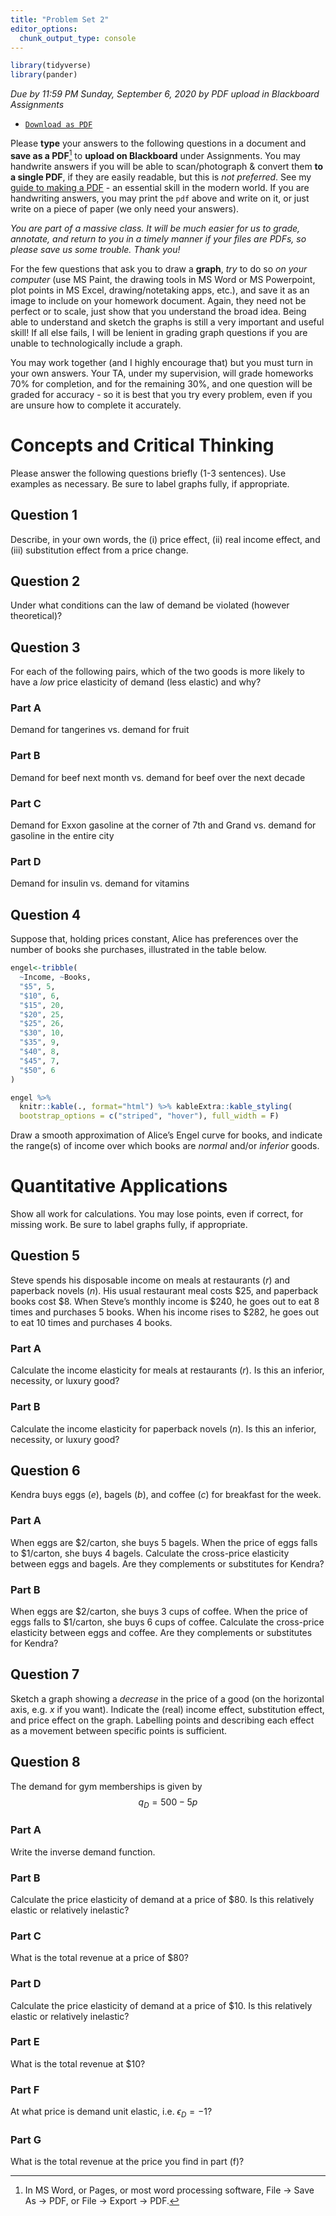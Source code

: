 ```yaml
---
title: "Problem Set 2"
editor_options: 
  chunk_output_type: console
---
```


```r
library(tidyverse)
library(pander)
```

*Due by 11:59 PM Sunday, September 6, 2020 by PDF upload in Blackboard Assignments*

- [<i class="fas fa-file-pdf"></i> `Download as PDF`](/assignment/02-problem-set-pdf.pdf)
<!-- - [<i class="far fa-life-ring"></i> `Answer Key`](/assignment/01-problem-set-answers-pdf.pdf) -->

Please **type** your answers to the following questions in a document and **save as a PDF**^[In MS Word, or Pages, or most word processing software, File -> Save As -> PDF, or File -> Export -> PDF.] to **upload on Blackboard** under Assignments. You may handwrite answers if you will be able to scan/photograph & convert them **to a single PDF**, if they are easily readable, but this is *not preferred*. See my [guide to making a PDF](/reference/#how-to-make-a-pdf-for-submitting-assignments) - an essential skill in the modern world. If you are handwriting answers, you may print the `pdf` above and write on it, or just write on a piece of paper (we only need your answers). 

*You are part of a massive class. It will be much easier for us to grade, annotate, and return to you in a timely manner if your files are PDFs, so please save us some trouble. Thank you!*

For the few questions that ask you to draw a **graph**, *try* to do so *on your computer* (use MS Paint, the drawing tools in MS Word or MS Powerpoint, plot points in MS Excel, drawing/notetaking apps, etc.), and save it as an image to include on your homework document. Again, they need not be perfect or to scale, just show that you understand the broad idea. Being able to understand and sketch the graphs is still a very important and useful skill! If all else fails, I will be lenient in grading graph questions if you are unable to technologically include a graph. 

You may work together (and I highly encourage that) but you must turn in your own answers. Your TA, under my supervision, will grade homeworks 70% for completion, and for the remaining 30%, and one question will be graded for accuracy - so it is best that you try every problem, even if you are unsure how to complete it accurately.

# Concepts and Critical Thinking

Please answer the following questions briefly (1-3 sentences). Use examples as necessary. Be sure to label graphs fully, if appropriate.

## Question 1

Describe, in your own words, the (i) price effect, (ii) real income effect, and (iii) substitution effect from a price change.

## Question 2

Under what conditions can the law of demand be violated (however theoretical)?

## Question 3

For each of the following pairs, which of the two goods is more likely to have a *low* price elasticity of demand (less elastic) and why? 

### Part A
Demand for tangerines vs. demand for fruit

### Part B
Demand for beef next month vs. demand for beef over the next decade

### Part C
Demand for Exxon gasoline at the corner of 7th and Grand vs. demand for gasoline in the entire city

### Part D
Demand for insulin vs. demand for vitamins

## Question 4

Suppose that, holding prices constant, Alice has preferences over the number of books she purchases, illustrated in the table below.

```r
engel<-tribble(
  ~Income, ~Books,
  "$5", 5,
  "$10", 6,
  "$15", 20,
  "$20", 25,
  "$25", 26,
  "$30", 10,
  "$35", 9,
  "$40", 8,
  "$45", 7,
  "$50", 6
)

engel %>%
  knitr::kable(., format="html") %>% kableExtra::kable_styling(
  bootstrap_options = c("striped", "hover"), full_width = F)
```

Draw a smooth approximation of Alice's Engel curve for books, and indicate the range(s) of income over which books are *normal* and/or *inferior* goods.

# Quantitative Applications

Show all work for calculations. You may lose points, even if correct, for missing work. Be sure to label graphs fully, if appropriate.

## Question 5

Steve spends his disposable income on meals at restaurants $(r)$ and paperback novels $(n)$. His usual restaurant meal costs $25, and paperback books cost $8. When Steve’s monthly income is $240, he goes out to eat 8 times and purchases 5 books. When his income rises to $282, he goes out to eat 10 times and purchases 4 books. 

### Part A

Calculate the income elasticity for meals at restaurants $(r)$. Is this an inferior, necessity, or luxury good?

### Part B

Calculate the income elasticity for paperback novels $(n)$. Is this an inferior, necessity, or luxury good?

## Question 6

Kendra buys eggs $(e)$, bagels $(b)$, and coffee $(c)$ for breakfast for the week.

### Part A

When eggs are $2/carton, she buys 5 bagels. When the price of eggs falls to $1/carton, she buys 4 bagels. Calculate the cross-price elasticity between eggs and bagels. Are they complements or substitutes for Kendra?

### Part B

When eggs are $2/carton, she buys 3 cups of coffee. When the price of eggs falls to $1/carton, she buys 6 cups of coffee. Calculate the cross-price elasticity between eggs and coffee. Are they complements or substitutes for Kendra?

## Question 7

Sketch a graph showing a *decrease* in the price of a good (on the horizontal axis, e.g. $x$ if you want). Indicate the (real) income effect, substitution effect, and price effect on the graph. Labelling points and describing each effect as a movement between specific points is sufficient. 

## Question 8

The demand for gym memberships is given by
$$q_D=500-5p$$

### Part A

Write the inverse demand function.

### Part B

Calculate the price elasticity of demand at a price of $80. Is this relatively elastic or relatively inelastic?

### Part C

What is the total revenue at a price of $80?

### Part D

Calculate the price elasticity of demand at a price of $10. Is this relatively elastic or relatively inelastic?

### Part E

What is the total revenue at $10?
 
### Part F

At what price is demand unit elastic, i.e. $\epsilon_D=-1$?

### Part G

What is the total revenue at the price you find in part (f)?